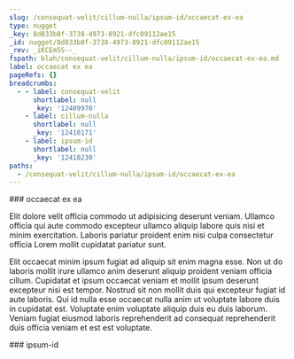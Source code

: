 ```yaml
---
slug: /consequat-velit/cillum-nulla/ipsum-id/occaecat-ex-ea
type: nugget
_key: 8d833b8f-3738-4973-8921-dfc09112ae15
_id: nugget/8d833b8f-3738-4973-8921-dfc09112ae15
_rev: _iKCEm5S--_
fspath: blah/consequat-velit/cillum-nulla/ipsum-id/occaecat-ex-ea.md
label: occaecat ex ea
pageRefs: {}
breadcrumbs:
  - - label: consequat-velit
      shortlabel: null
      _key: '12409970'
    - label: cillum-nulla
      shortlabel: null
      _key: '12410171'
    - label: ipsum-id
      shortlabel: null
      _key: '12410230'
paths:
  - /consequat-velit/cillum-nulla/ipsum-id/occaecat-ex-ea
---
```


<NuggetArea>
<Nugget slug="/consequat-velit/cillum-nulla/ipsum-id/occaecat-ex-ea" type="nugget" _key="8d833b8f-3738-4973-8921-dfc09112ae15" _id="nugget/8d833b8f-3738-4973-8921-dfc09112ae15" _rev="_iKCEm5S--_" fspath="blah/consequat-velit/cillum-nulla/ipsum-id/occaecat-ex-ea.md" label="occaecat ex ea" paths="/consequat-velit/cillum-nulla/ipsum-id/occaecat-ex-ea">
<NuggetBody>
### occaecat ex ea

Elit dolore velit officia commodo ut adipisicing deserunt veniam. Ullamco officia qui aute commodo excepteur ullamco aliquip labore quis nisi et minim exercitation. Laboris pariatur proident enim nisi culpa consectetur officia Lorem mollit cupidatat pariatur sunt.

Elit occaecat minim ipsum fugiat ad aliquip sit enim magna esse. Non ut do laboris mollit irure ullamco anim deserunt aliquip proident veniam officia cillum. Cupidatat et ipsum occaecat veniam et mollit ipsum deserunt excepteur nisi est tempor. Nostrud sit non mollit duis qui excepteur fugiat id aute laboris. Qui id nulla esse occaecat nulla anim ut voluptate labore duis in cupidatat est. Voluptate enim voluptate aliquip duis eu duis laborum. Veniam fugiat eiusmod laboris reprehenderit ad consequat reprehenderit duis officia veniam et est est voluptate.

</NuggetBody>
<Breadcrumbs>
<Crumbs>
<Crumb _key="12409970" label="consequat-velit" /><Crumb _key="12410171" label="cillum-nulla" /><Crumb _key="12410230" label="ipsum-id" />
</Crumbs>
</Breadcrumbs>
</Nugget>

<NuggetsInbound>
</NuggetsInbound>
<NuggetsOutbound>
</NuggetsOutbound>
</NuggetArea>
<PassagesInbound>
<Passage direction="inbound" type="passage" _key="12410230" _id="passage/12410230" _rev="_iKCEm5O--_" label="ipsum-id" passage="ipsum-id" fspath="blah/consequat-velit/cillum-nulla/ipsum-id" paths="/consequat-velit/cillum-nulla/ipsum-id" slug="/consequat-velit/cillum-nulla/ipsum-id">
<NuggetBody>
### ipsum-id

</NuggetBody>
<Breadcrumbs>
<Crumbs>
<Crumb _key="12409970" label="consequat-velit" /><Crumb _key="12410171" label="cillum-nulla" />
</Crumbs>
</Breadcrumbs>
</Passage>

</PassagesInbound>
<PassagesOutbound>
</PassagesOutbound>